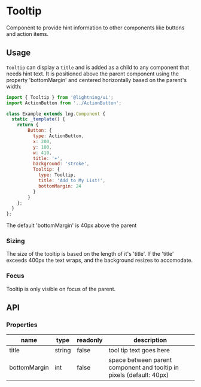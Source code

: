 
# Tooltip

Component to provide hint information to other components like buttons and action items.

## Usage

`Tooltip` can display a `title` and is added as a child to any component that needs hint text.  It is positioned above the parent component using the property 'bottomMargin' and centered horizontally based on the parent's width:

```js
import { Tooltip } from '@lightning/ui';
import ActionButton from '../ActionButton';

class Example extends lng.Component {
  static _template() {
    return {
        Button: {
          type: ActionButton,
          x: 200,
          y: 100,
          w: 410,
          title: '+',
          background: 'stroke',
          Tooltip: {
            type: Tooltip,
            title: 'Add to My List!',
            bottomMargin: 24
          }
        }
    };
  }
};
```

<Preview>
  <Story id="tooltip--basic" />
</Preview>

The default 'bottomMargin' is 40px above the parent

### Sizing

The size of the tooltip is based on the length of it's 'title'.  If the 'title' exceeds 400px the text wraps, and the background resizes to accomodate.

### Focus

Tooltip is only visible on focus of the parent.

## API

### Properties

name|type|readonly|description
--|--|--|--
title|string|false|tool tip text goes here
bottomMargin|int|false|space between parent component and tooltip in pixels (default: 40px)

